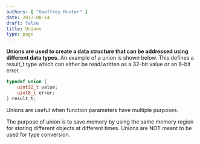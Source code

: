 ```yaml
---
authors: [ "Geoffrey Hunter" ]
date: 2017-08-14
draft: false
title: Unions
type: page
---
```



**Unions are used to create a data structure that can be addressed using different data types.** An example of a union is shown below. This defines a result_t type which can either be read/written as a 32-bit value or an 8-bit error.

```c    
typedef union {
    uint32_t value;
    uint8_t error;
} result_t;
```

Unions are useful when function parameters have multiple purposes.

The purpose of union is to save memory by using the same memory region for storing different objects at different times. Unions are NOT meant to be used for type conversion.
